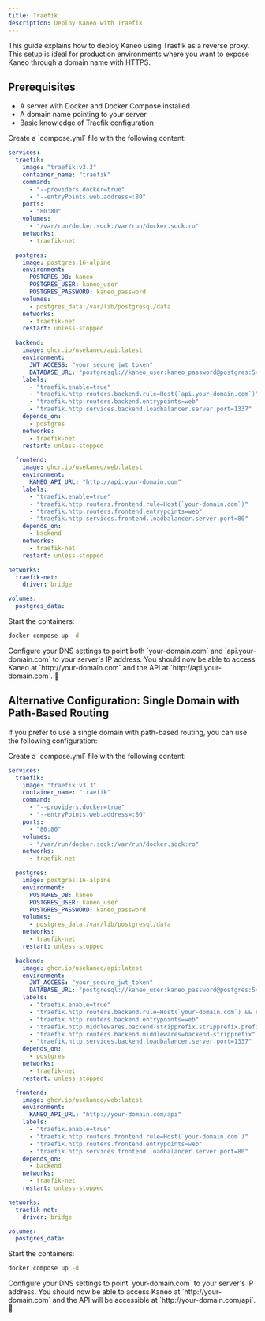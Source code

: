 ```yaml
---
title: Traefik
description: Deploy Kaneo with Traefik
---
```


This guide explains how to deploy Kaneo using Traefik as a reverse proxy. This setup is ideal for production environments where you want to expose Kaneo through a domain name with HTTPS.

## Prerequisites

- A server with Docker and Docker Compose installed
- A domain name pointing to your server
- Basic knowledge of Traefik configuration

<Steps>
<Step>
Create a `compose.yml` file with the following content:
</Step>

```yaml
services:
  traefik:
    image: "traefik:v3.3"
    container_name: "traefik"
    command:
      - "--providers.docker=true"
      - "--entryPoints.web.address=:80"
    ports:
      - "80:80"
    volumes:
      - "/var/run/docker.sock:/var/run/docker.sock:ro"
    networks:
      - traefik-net

  postgres:
    image: postgres:16-alpine
    environment:
      POSTGRES_DB: kaneo
      POSTGRES_USER: kaneo_user
      POSTGRES_PASSWORD: kaneo_password
    volumes:
      - postgres_data:/var/lib/postgresql/data
    networks:
      - traefik-net
    restart: unless-stopped

  backend:
    image: ghcr.io/usekaneo/api:latest
    environment:
      JWT_ACCESS: "your_secure_jwt_token"
      DATABASE_URL: "postgresql://kaneo_user:kaneo_password@postgres:5432/kaneo"
    labels:
      - "traefik.enable=true"
      - "traefik.http.routers.backend.rule=Host(`api.your-domain.com`)"
      - "traefik.http.routers.backend.entrypoints=web"
      - "traefik.http.services.backend.loadbalancer.server.port=1337"
    depends_on:
      - postgres
    networks:
      - traefik-net
    restart: unless-stopped

  frontend:
    image: ghcr.io/usekaneo/web:latest
    environment:
      KANEO_API_URL: "http://api.your-domain.com"
    labels:
      - "traefik.enable=true"
      - "traefik.http.routers.frontend.rule=Host(`your-domain.com`)"
      - "traefik.http.routers.frontend.entrypoints=web"
      - "traefik.http.services.frontend.loadbalancer.server.port=80"
    depends_on:
      - backend
    networks:
      - traefik-net
    restart: unless-stopped

networks:
  traefik-net:
    driver: bridge

volumes:
  postgres_data:
```

<Step>
Start the containers:

```bash
docker compose up -d
```
</Step>

<Step>
Configure your DNS settings to point both `your-domain.com` and `api.your-domain.com` to your server's IP address.
</Step>

<Step>
You should now be able to access Kaneo at `http://your-domain.com` and the API at `http://api.your-domain.com`. 🎉
</Step>
</Steps>

## Alternative Configuration: Single Domain with Path-Based Routing

If you prefer to use a single domain with path-based routing, you can use the following configuration:

<Steps>
<Step>
Create a `compose.yml` file with the following content:
</Step>

```yaml
services:
  traefik:
    image: "traefik:v3.3"
    container_name: "traefik"
    command:
      - "--providers.docker=true"
      - "--entryPoints.web.address=:80"
    ports:
      - "80:80"
    volumes:
      - "/var/run/docker.sock:/var/run/docker.sock:ro"
    networks:
      - traefik-net

  postgres:
    image: postgres:16-alpine
    environment:
      POSTGRES_DB: kaneo
      POSTGRES_USER: kaneo_user
      POSTGRES_PASSWORD: kaneo_password
    volumes:
      - postgres_data:/var/lib/postgresql/data
    networks:
      - traefik-net
    restart: unless-stopped

  backend:
    image: ghcr.io/usekaneo/api:latest
    environment:
      JWT_ACCESS: "your_secure_jwt_token"
      DATABASE_URL: "postgresql://kaneo_user:kaneo_password@postgres:5432/kaneo"
    labels:
      - "traefik.enable=true"
      - "traefik.http.routers.backend.rule=Host(`your-domain.com`) && PathPrefix(`/api`)"
      - "traefik.http.routers.backend.entrypoints=web"
      - "traefik.http.middlewares.backend-stripprefix.stripprefix.prefixes=/api"
      - "traefik.http.routers.backend.middlewares=backend-stripprefix"
      - "traefik.http.services.backend.loadbalancer.server.port=1337"
    depends_on:
      - postgres
    networks:
      - traefik-net
    restart: unless-stopped

  frontend:
    image: ghcr.io/usekaneo/web:latest
    environment:
      KANEO_API_URL: "http://your-domain.com/api"
    labels:
      - "traefik.enable=true"
      - "traefik.http.routers.frontend.rule=Host(`your-domain.com`)"
      - "traefik.http.routers.frontend.entrypoints=web"
      - "traefik.http.services.frontend.loadbalancer.server.port=80"
    depends_on:
      - backend
    networks:
      - traefik-net
    restart: unless-stopped

networks:
  traefik-net:
    driver: bridge

volumes:
  postgres_data:
```

<Step>
Start the containers:

```bash
docker compose up -d
```
</Step>

<Step>
Configure your DNS settings to point `your-domain.com` to your server's IP address.
</Step>

<Step>
You should now be able to access Kaneo at `http://your-domain.com` and the API will be accessible at `http://your-domain.com/api`. 🎉
</Step>
</Steps>